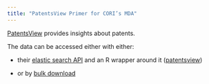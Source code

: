 ```yaml
---
title: "PatentsView Primer for CORI’s MDA"
---
```


[PatentsView](https://patentsview.org/what-is-patentsview) provides insights about patents. 

The data can be accessed either with either:

- their [elastic search API](https://search.patentsview.org/docs/docs/Search%20API/SearchAPIReference/) and an R wrapper around it ([patentsview](https://docs.ropensci.org/patentsview/))

- or by [bulk download](https://patentsview.org/download/data-download-tables)


